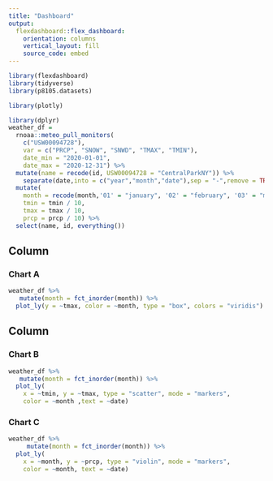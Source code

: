 ```yaml
---
title: "Dashboard"
output: 
  flexdashboard::flex_dashboard:
    orientation: columns
    vertical_layout: fill
    source_code: embed
---
```


```r
library(flexdashboard)
library(tidyverse)
library(p8105.datasets)

library(plotly)
```


```r
library(dplyr)
weather_df = 
  rnoaa::meteo_pull_monitors(
    c("USW00094728"),
    var = c("PRCP", "SNOW", "SNWD", "TMAX", "TMIN"),
    date_min = "2020-01-01",
    date_max = "2020-12-31") %>%
  mutate(name = recode(id, USW00094728 = "CentralParkNY")) %>%
    separate(date,into = c("year","month","date"),sep = "-",remove = TRUE,extra = "warn") %>%
  mutate(
    month = recode(month,'01' = "january", '02' = "february", '03' = "march", '04' = "april", '05' = "may", '06' = "june",'07' = "july", '08' = "august", '09' = "september", '10' = "october", '11' = "november", '12' = "december"),
    tmin = tmin / 10,
    tmax = tmax / 10,
    prcp = prcp / 10) %>%
  select(name, id, everything())
```

Column {data-width=500}
-----------------------------------------------------------------------

### Chart A

```r
weather_df %>%
   mutate(month = fct_inorder(month)) %>%
  plot_ly(y = ~tmax, color = ~month, type = "box", colors = "viridis")
```

Column {data-width=500}
-----------------------------------------------------------------------

### Chart B

```r
weather_df %>%
   mutate(month = fct_inorder(month)) %>%
  plot_ly(
    x = ~tmin, y = ~tmax, type = "scatter", mode = "markers", 
    color = ~month ,text = ~date)
```

### Chart C

```r
weather_df %>%
     mutate(month = fct_inorder(month)) %>%
  plot_ly(
    x = ~month, y = ~prcp, type = "violin", mode = "markers",
    color = ~month, text = ~date)
```


